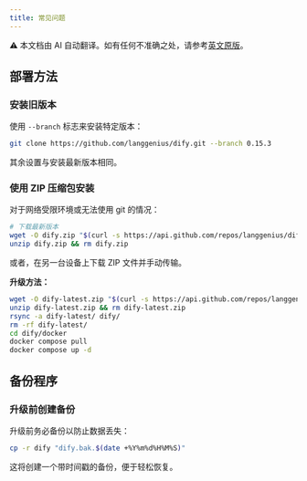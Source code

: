 ```yaml
---
title: 常见问题
---
```


<Note> ⚠️ 本文档由 AI 自动翻译。如有任何不准确之处，请参考[英文原版](/en/self-hosting/quick-start/faqs)。</Note>


## 部署方法

### 安装旧版本

使用 `--branch` 标志来安装特定版本：

```bash
git clone https://github.com/langgenius/dify.git --branch 0.15.3
```

其余设置与安装最新版本相同。

### 使用 ZIP 压缩包安装

对于网络受限环境或无法使用 git 的情况：

```bash
# 下载最新版本
wget -O dify.zip "$(curl -s https://api.github.com/repos/langgenius/dify/releases/latest | jq -r '.zipball_url')"
unzip dify.zip && rm dify.zip
```

或者，在另一台设备上下载 ZIP 文件并手动传输。

**升级方法：**
```bash
wget -O dify-latest.zip "$(curl -s https://api.github.com/repos/langgenius/dify/releases/latest | jq -r '.zipball_url')"
unzip dify-latest.zip && rm dify-latest.zip
rsync -a dify-latest/ dify/
rm -rf dify-latest/
cd dify/docker
docker compose pull
docker compose up -d
```

## 备份程序

### 升级前创建备份

升级前务必备份以防止数据丢失：

```bash
cp -r dify "dify.bak.$(date +%Y%m%d%H%M%S)"
```

这将创建一个带时间戳的备份，便于轻松恢复。